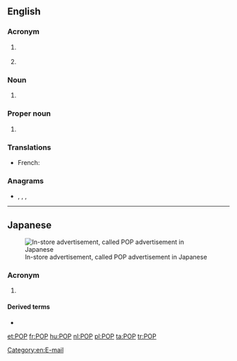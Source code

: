{{also|Pop|pop}}
==English==

===Acronym===
{{rfc-header|Acronym}}
{{en-acronym}}

# {{label|en|telecommunications}} {{acronym of|[[point]] of [[presence]]|lang=en}}
# {{label|en|trade}} {{acronym of|{{w|Point of Purchase}}|lang=en}}

===Noun===
{{en-noun}}

# {{label|en|weather}} {{acronym of|[[probability]] of [[precipitation]]|lang=en}}

===Proper noun===
{{en-proper-noun}}

# {{label|en|Internet}} {{acronym of|{{w|Post Office Protocol}}|lang=en}}

===Translations===
{{trans-top|probability of precipitation}}
* French: {{t|fr|PDP|f}}
{{trans-mid}}
{{trans-bottom}}

===Anagrams===
* {{l|en|OPP}}, {{l|en|opp}}, {{l|en|opp.}}, {{l|en|PPO}}

[[Category:en:E-mail]]

----

==Japanese==
[[File:セット値引き.jpg|thumbnail|In-store advertisement, called POP advertisement in Japanese]]

===Acronym===
{{rfc-header|Acronym}}
{{ja-pos|ポップ|acronym}}

# {{label|ja|trade}} {{acronym of|lang=ja|{{w|lang=ja|POP広告|Point of Purchase}}||in-store advertisement}}

====Derived terms====
* {{ja-l|POP広告|ポップこうこく|poppu kōkoku}}

[[et:POP]]
[[fr:POP]]
[[hu:POP]]
[[nl:POP]]
[[pl:POP]]
[[ta:POP]]
[[tr:POP]]